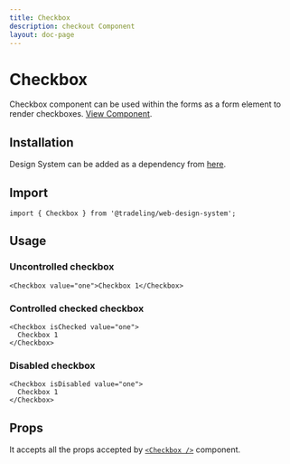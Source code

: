 ```yaml
---
title: Checkbox
description: checkout Component
layout: doc-page
---
```


# Checkbox

Checkbox component can be used within the forms as a form element to render
checkboxes.
[View Component](https://design-system.tradelingdev.com/?path=/story/form-elements--checkbox).

## Installation

Design System can be added as a dependency from
[here](https://github.com/tradeling/web-design-system-sdk/releases).

## Import

```
import { Checkbox } from '@tradeling/web-design-system';
```

## Usage

### Uncontrolled checkbox

```
<Checkbox value="one">Checkbox 1</Checkbox>
```

### Controlled checked checkbox

```
<Checkbox isChecked value="one">
  Checkbox 1
</Checkbox>
```

### Disabled checkbox

```
<Checkbox isDisabled value="one">
  Checkbox 1
</Checkbox>
```

## Props

It accepts all the props accepted by
[`<Checkbox />`](https://chakra-ui.com/checkbox) component.
